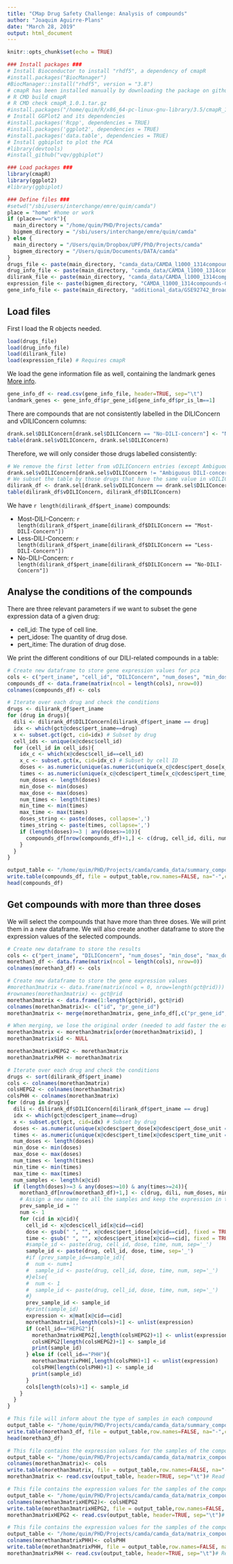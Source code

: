 ```yaml
---
title: "CMap Drug Safety Challenge: Analysis of compounds"
author: "Joaquim Aguirre-Plans"
date: "March 28, 2019"
output: html_document
---
```


```r
knitr::opts_chunk$set(echo = TRUE)
```

```r
### Install packages ###
# Install Bioconductor to install "rhdf5", a dependency of cmapR
#install.packages("BiocManager")
#BiocManager::install("rhdf5", version = "3.8")
# cmapR has been installed manually by downloading the package on github (https://github.com/cmap/cmapR) and running the following commands:
# R CMD build cmapR
# R CMD check cmapR_1.0.1.tar.gz
#install.packages("/home/quim/R/x86_64-pc-linux-gnu-library/3.5/cmapR_1.0.1.tar.gz", type="source", repos=NULL)
# Install GGPlot2 and its dependencies
#install.packages('Rcpp', dependencies = TRUE)
#install.packages('ggplot2', dependencies = TRUE)
#install.packages('data.table', dependencies = TRUE)
# Install ggbiplot to plot the PCA
#library(devtools)
#install_github("vqv/ggbiplot")

### Load packages ###
library(cmapR)
library(ggplot2)
#library(ggbiplot)
```

```r
### Define files ###
#setwd("/sbi/users/interchange/emre/quim/camda")
place = "home" #home or work
if (place=="work"){
  main_directory = "/home/quim/PHD/Projects/camda"
  bigmem_directory = "/sbi/users/interchange/emre/quim/camda"
} else {
  main_directory = "/Users/quim/Dropbox/UPF/PhD/Projects/camda"
  bigmem_directory = "/Users/quim/Documents/DATA/camda"
}
drugs_file <- paste(main_directory, "camda_data/CAMDA_l1000_1314compounds-pert_iname.rda", sep="/")
drug_info_file <- paste(main_directory, "camda_data/CAMDA_l1000_1314compounds-info.rda", sep="/")
dilirank_file <- paste(main_directory, "camda_data/CAMDA_l1000_1314compounds-dilirank.v2.rda", sep="/")
expression_file <- paste(bigmem_directory, "CAMDA_l1000_1314compounds-GSE92742_Level5_gct.rda", sep="/")
gene_info_file <- paste(main_directory, "additional_data/GSE92742_Broad_LINCS_gene_info.txt", sep="/")
```


## Load files

First I load the R objects needed.

```r
load(drugs_file)
load(drug_info_file)
load(dilirank_file)
load(expression_file) # Requires cmapR
```

We load the gene information file as well, containing the landmark genes [More info](https://clue.io/connectopedia/l1000_gene_space).

```r
gene_info_df <- read.csv(gene_info_file, header=TRUE, sep="\t")
landmark_genes <- gene_info_df$pr_gene_id[gene_info_df$pr_is_lm==1]
```

There are compounds that are not consistently labelled in the DILIConcern and vDILIConcern columns:

```r
drank.sel$DILIConcern[drank.sel$DILIConcern == "No-DILI-concern"] <- "No-DILI-Concern" # Correct the 4 entries with lowercase concern
table(drank.sel$vDILIConcern, drank.sel$DILIConcern)
```

Therefore, we will only consider those drugs labelled consistently:

```r
# We remove the first letter from vDILIConcern entries (except Ambiguous)
drank.sel$vDILIConcern[drank.sel$vDILIConcern != "Ambiguous DILI-concern"] <- sub('.', '', drank.sel$vDILIConcern[drank.sel$vDILIConcern != "Ambiguous DILI-concern"])
# We subset the table by those drugs that have the same value in vDILIConcern and DILIConcern columns
dilirank_df <- drank.sel[drank.sel$vDILIConcern == drank.sel$DILIConcern,]
table(dilirank_df$vDILIConcern, dilirank_df$DILIConcern)
```

We have `r length(dilirank_df$pert_iname)` compounds:

* Most-DILI-Concern: `r length(dilirank_df$pert_iname[dilirank_df$DILIConcern == "Most-DILI-Concern"])`
* Less-DILI-Concern: `r length(dilirank_df$pert_iname[dilirank_df$DILIConcern == "Less-DILI-Concern"])`
* No-DILI-Concern: `r length(dilirank_df$pert_iname[dilirank_df$DILIConcern == "No-DILI-Concern"])`


## Analyse the conditions of the compounds

There are three relevant parameters if we want to subset the gene expression data of a given drug:

* cell_id: The type of cell line.
* pert_idose: The quantity of drug dose.
* pert_itime: The duration of drug dose.

We print the different conditions of our DILI-related compounds in a table:

```r
# Create new dataframe to store gene expression values for pca
cols <- c("pert_iname", "cell_id", "DILIConcern", "num_doses", "min_dose", "max_dose", "num_times", "min_time", "max_time")
compounds_df <- data.frame(matrix(ncol = length(cols), nrow=0))
colnames(compounds_df) <- cols

# Iterate over each drug and check the conditions
drugs <- dilirank_df$pert_iname
for (drug in drugs){
  dili <- dilirank_df$DILIConcern[dilirank_df$pert_iname == drug]
  idx <- which(gct@cdesc$pert_iname==drug)
  x <- subset.gct(gct, cid=idx) # Subset by drug
  cell_ids <- unique(x@cdesc$cell_id)
  for (cell_id in cell_ids){
    idx_c <- which(x@cdesc$cell_id==cell_id)
    x_c <- subset.gct(x, cid=idx_c) # Subset by cell ID
    doses <- as.numeric(unique(as.numeric(unique(x_c@cdesc$pert_dose[x_c@cdesc$pert_dose_unit == 'µM']))))
    times <- as.numeric(unique(x_c@cdesc$pert_time[x_c@cdesc$pert_time_unit == 'h']))
    num_doses <- length(doses)
    min_dose <- min(doses)
    max_dose <- max(doses)
    num_times <- length(times)
    min_time <- min(times)
    max_time <- max(times)
    doses_string <- paste(doses, collapse=',')
    times_string <- paste(times, collapse=',')
    if (length(doses)>=3 | any(doses>=10)){
      compounds_df[nrow(compounds_df)+1,] <- c(drug, cell_id, dili, num_doses, min_dose, max_dose, num_times, min_time, max_time)
    }
  }
}

output_table <- "/home/quim/PHD/Projects/camda/camda_data/summary_compounds.tsv"
write.table(compounds_df, file = output_table,row.names=FALSE, na="-",col.names=TRUE, sep="\t")
head(compounds_df)
```


## Get compounds with more than three doses

We will select the compounds that have more than three doses. We will print them in a new dataframe. We will also create another dataframe to store the expression values of the selected compounds.

```r
# Create new dataframe to store the results
cols <- c("pert_iname", "DILIConcern", "num_doses", "min_dose", "max_dose", "num_times", "min_time", "max_time", "num_samples")
morethan3_df <- data.frame(matrix(ncol = length(cols), nrow=0))
colnames(morethan3_df) <- cols

# Create new dataframe to store the gene expression values
#morethan3matrix <- data.frame(matrix(ncol = 0, nrow=length(gct@rid)))
#rownames(morethan3matrix) <- gct@rid
morethan3matrix <- data.frame(1:length(gct@rid), gct@rid)
colnames(morethan3matrix)<- c("id", "pr_gene_id")
morethan3matrix <- merge(morethan3matrix, gene_info_df[,c("pr_gene_id", "pr_gene_symbol", "pr_is_lm")], by="pr_gene_id")

# When merging, we lose the original order (needed to add faster the expression values). But we keep the order in the "id" column, so that we can recover it again
morethan3matrix <- morethan3matrix[order(morethan3matrix$id), ]
morethan3matrix$id <- NULL

morethan3matrixHEPG2 <- morethan3matrix
morethan3matrixPHH <- morethan3matrix

# Iterate over each drug and check the conditions
drugs <- sort(dilirank_df$pert_iname)
cols <- colnames(morethan3matrix)
colsHEPG2 <- colnames(morethan3matrix)
colsPHH <- colnames(morethan3matrix)
for (drug in drugs){
  dili <- dilirank_df$DILIConcern[dilirank_df$pert_iname == drug]
  idx <- which(gct@cdesc$pert_iname==drug)
  x <- subset.gct(gct, cid=idx) # Subset by drug
  doses <- as.numeric(unique(x@cdesc$pert_dose[x@cdesc$pert_dose_unit == 'µM']))
  times <- as.numeric(unique(x@cdesc$pert_time[x@cdesc$pert_time_unit == 'h']))
  num_doses <- length(doses)
  min_dose <- min(doses)
  max_dose <- max(doses)
  num_times <- length(times)
  min_time <- min(times)
  max_time <- max(times)
  num_samples <- length(x@cid)
  if (length(doses)>=3 & any(doses>=10) & any(times>=24)){
    morethan3_df[nrow(morethan3_df)+1,] <- c(drug, dili, num_doses, min_dose, max_dose, num_times, min_time, max_time, num_samples)
    # Assign a new name to all the samples and keep the expression in the table morethan3matrix
    prev_sample_id = ''
    num <- 1
    for (cid in x@cid){
      cell_id <- x@cdesc$cell_id[x@cid==cid]
      dose <- gsub(" ", "", x@cdesc$pert_idose[x@cid==cid], fixed = TRUE)
      time <- gsub(" ", "", x@cdesc$pert_itime[x@cid==cid], fixed = TRUE)
      #sample_id <- paste(drug, cell_id, dose, time, num, sep='_')
      sample_id <- paste(drug, cell_id, dose, time, sep='_')
      #if (prev_sample_id==sample_id){
      #  num <- num+1
      #  sample_id <- paste(drug, cell_id, dose, time, num, sep='_')
      #}else{
      #  num <- 1
      #  sample_id <- paste(drug, cell_id, dose, time, num, sep='_')
      #}
      prev_sample_id <- sample_id
      #print(sample_id)
      expression <- x@mat[x@cid==cid]
      morethan3matrix[,length(cols)+1] <- unlist(expression)
      if (cell_id=="HEPG2"){
        morethan3matrixHEPG2[,length(colsHEPG2)+1] <- unlist(expression)
        colsHEPG2[length(colsHEPG2)+1] <- sample_id
        print(sample_id)
      } else if (cell_id=="PHH"){
        morethan3matrixPHH[,length(colsPHH)+1] <- unlist(expression)
        colsPHH[length(colsPHH)+1] <- sample_id
        print(sample_id)
      }
      cols[length(cols)+1] <- sample_id
    }
  }
}

# This file will inform about the type of samples in each compound
output_table <- "/home/quim/PHD/Projects/camda/camda_data/summary_compounds_morethan3.tsv"
write.table(morethan3_df, file = output_table,row.names=FALSE, na="-",col.names=TRUE, sep="\t")
head(morethan3_df)

# This file contains the expression values for the samples of the compounds selected (with more than 3 doses) (requested by Giulia)
output_table <- "/home/quim/PHD/Projects/camda/camda_data/matrix_compounds_morethan3_new.tsv"
colnames(morethan3matrix)<- cols
write.table(morethan3matrix, file = output_table,row.names=FALSE, na="-",col.names=TRUE, sep="\t")
morethan3matrix <- read.csv(output_table, header=TRUE, sep="\t")# Read the matrix

# This file contains the expression values for the samples of the compounds selected (with more than 3 doses) for HEPG2 (requested by Giulia)
output_table <- "/home/quim/PHD/Projects/camda/camda_data/matrix_compounds_morethan3_HEPG2_new.tsv"
colnames(morethan3matrixHEPG2)<- colsHEPG2
write.table(morethan3matrixHEPG2, file = output_table,row.names=FALSE, na="-",col.names=TRUE, sep="\t")
morethan3matrixHEPG2 <- read.csv(output_table, header=TRUE, sep="\t")# Read the matrix

# This file contains the expression values for the samples of the compounds selected (with more than 3 doses) for PHH (requested by Giulia)
output_table <- "/home/quim/PHD/Projects/camda/camda_data/matrix_compounds_morethan3_PHH_new.tsv"
colnames(morethan3matrixPHH)<- colsPHH
write.table(morethan3matrixPHH, file = output_table,row.names=FALSE, na="-",col.names=TRUE, sep="\t")
morethan3matrixPHH <- read.csv(output_table, header=TRUE, sep="\t")# Read the matrix
```

